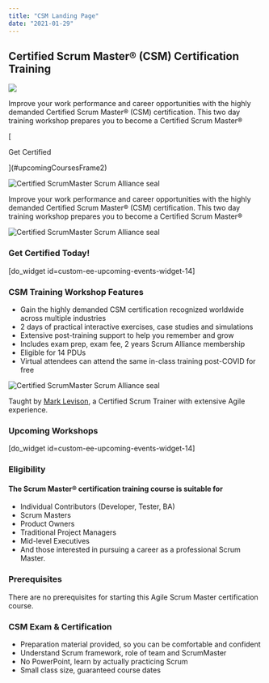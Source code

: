 ```yaml
---
title: "CSM Landing Page"
date: "2021-01-29"
---
```


## Certified Scrum Master® (CSM) Certification Training

![](src/content/page/csm-scrum-master-certification-lp/images/ratings.jpg.webp)

Improve your work performance and career opportunities with the highly demanded Certified Scrum Master® (CSM) certification. This two day training workshop prepares you to become a Certified Scrum Master®

[

Get Certified

](#upcomingCoursesFrame2)

![Certified ScrumMaster Scrum Alliance seal](src/content/page/csm-scrum-master-certification-lp/images/sa-csm-600.png)

Improve your work performance and career opportunities with the highly demanded Certified Scrum Master® (CSM) certification. This two day training workshop prepares you to become a Certified Scrum Master®

![Certified ScrumMaster Scrum Alliance seal](src/content/page/csm-scrum-master-certification-lp/images/sa-csm-600.png)

### Get Certified Today!

\[do\_widget id=custom-ee-upcoming-events-widget-14\]

### CSM Training Workshop Features

- Gain the highly demanded CSM certification recognized worldwide across multiple industries
- 2 days of practical interactive exercises, case studies and simulations
- Extensive post-training support to help you remember and grow
- Includes exam prep, exam fee, 2 years Scrum Alliance membership
- Eligible for 14 PDUs
- Virtual attendees can attend the same in-class training post-COVID for free

![Certified ScrumMaster Scrum Alliance seal](src/content/page/csm-scrum-master-certification-lp/images/Scrum-Alliance-seal-cst-600x600-1.png)

Taught by [Mark Levison](external:https://www.scrumalliance.org/community/profile/mlevison), a Certified Scrum Trainer with extensive Agile experience.

### Upcoming Workshops

\[do\_widget id=custom-ee-upcoming-events-widget-14\]

### Eligibility

#### The Scrum Master® certification training course is suitable for

- Individual Contributors (Developer, Tester, BA)
- Scrum Masters
- Product Owners
- Traditional Project Managers
- Mid-level Executives
- And those interested in pursuing a career as a professional Scrum Master.

### Prerequisites

There are no prerequisites for starting this Agile Scrum Master certification course.

### CSM Exam & Certification

- Preparation material provided, so you can be comfortable and confident
- Understand Scrum framework, role of team and ScrumMaster
- No PowerPoint, learn by actually practicing Scrum
- Small class size, guaranteed course dates
